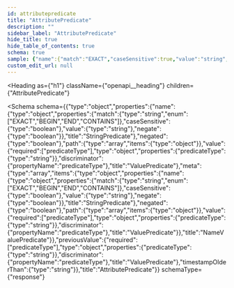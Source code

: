 ```yaml
---
id: attributepredicate
title: "AttributePredicate"
description: ""
sidebar_label: "AttributePredicate"
hide_title: true
hide_table_of_contents: true
schema: true
sample: {"name":{"match":"EXACT","caseSensitive":true,"value":"string","negate":true},"negated":true,"path":[{}],"value":{"predicateType":"string"},"meta":[{"name":{"match":"EXACT","caseSensitive":true,"value":"string","negate":true},"negated":true,"path":[{}],"value":{"predicateType":"string"}}],"previousValue":{"predicateType":"string"},"timestampOlderThan":"string"}
custom_edit_url: null
---
```



<Heading
  as={"h1"}
  className={"openapi__heading"}
  children={"AttributePredicate"}
>
</Heading>





<Schema
  schema={{"type":"object","properties":{"name":{"type":"object","properties":{"match":{"type":"string","enum":["EXACT","BEGIN","END","CONTAINS"]},"caseSensitive":{"type":"boolean"},"value":{"type":"string"},"negate":{"type":"boolean"}},"title":"StringPredicate"},"negated":{"type":"boolean"},"path":{"type":"array","items":{"type":"object"}},"value":{"required":["predicateType"],"type":"object","properties":{"predicateType":{"type":"string"}},"discriminator":{"propertyName":"predicateType"},"title":"ValuePredicate"},"meta":{"type":"array","items":{"type":"object","properties":{"name":{"type":"object","properties":{"match":{"type":"string","enum":["EXACT","BEGIN","END","CONTAINS"]},"caseSensitive":{"type":"boolean"},"value":{"type":"string"},"negate":{"type":"boolean"}},"title":"StringPredicate"},"negated":{"type":"boolean"},"path":{"type":"array","items":{"type":"object"}},"value":{"required":["predicateType"],"type":"object","properties":{"predicateType":{"type":"string"}},"discriminator":{"propertyName":"predicateType"},"title":"ValuePredicate"}},"title":"NameValuePredicate"}},"previousValue":{"required":["predicateType"],"type":"object","properties":{"predicateType":{"type":"string"}},"discriminator":{"propertyName":"predicateType"},"title":"ValuePredicate"},"timestampOlderThan":{"type":"string"}},"title":"AttributePredicate"}}
  schemaType={"response"}
>
  
</Schema>
            